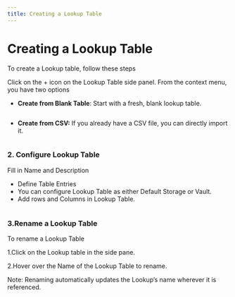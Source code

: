 ```yaml
---
title: Creating a Lookup Table
---
```


# Creating a Lookup Table

To create a Lookup table, follow these steps

Click on the + icon on the Lookup Table side panel. From the context menu, you have two options

- &#x20;**Create from Blank Table**: Start with a fresh, blank lookup table.

<figure>
  <img src="/img/assets/Lookup-BlankTable.gif" alt=""></img>
  <figcaption></figcaption>
</figure>

- &#x20; **Create from CSV:** If you already have a CSV file, you can directly import it.

<figure>
  <img src="/img/assets/Lookup-CSV.gif" alt=""></img>
  <figcaption></figcaption>
</figure>

### **2. Configure Lookup Table**

Fill in Name and Description

- Define Table Entries
- You can configure Lookup Table as either Default Storage or Vault.
- Add rows and Columns in Lookup Table.

<figure>
  <img src="/img/assets/Lookup-configure.gif" alt=""></img>
  <figcaption></figcaption>
</figure>

### 3.Rename a Lookup Table

To rename a Lookup Table

1.Click on the Lookup table in the side pane.

2.Hover over the Name of the Lookup Table to rename.&#x20;

Note: Renaming automatically updates the Lookup’s name wherever it is referenced.

<figure>
  <img src="/img/assets/Lookup-Rename.gif" alt=""></img>
  <figcaption></figcaption>
</figure>
